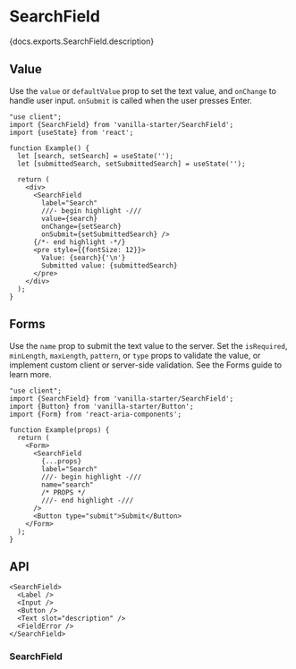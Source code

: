 


# SearchField

<PageDescription>{docs.exports.SearchField.description}</PageDescription>

<ExampleSwitcher>
  <VisualExample
    component={VanillaSearchField}
    docs={vanillaDocs.exports.SearchField}
    links={vanillaDocs.links}
    props={['label', 'description', 'isDisabled']}
    initialProps={{label: 'Search'}}
    type="vanilla"
    files={["starters/docs/src/SearchField.tsx", "starters/docs/src/SearchField.css"]} />
  <VisualExample
    component={TailwindSearchField}
    docs={vanillaDocs.exports.SearchField}
    links={vanillaDocs.links}
    props={['label', 'description', 'isDisabled']}
    initialProps={{label: 'Search'}}
    type="tailwind"
    files={["starters/tailwind/src/SearchField.tsx", "starters/tailwind/src/index.css"]} />
</ExampleSwitcher>

## Value

Use the `value` or `defaultValue` prop to set the text value, and `onChange` to handle user input. `onSubmit` is called when the user presses <Keyboard>Enter</Keyboard>.

```tsx render
"use client";
import {SearchField} from 'vanilla-starter/SearchField';
import {useState} from 'react';

function Example() {
  let [search, setSearch] = useState('');
  let [submittedSearch, setSubmittedSearch] = useState('');
  
  return (
    <div>
      <SearchField
        label="Search"
        ///- begin highlight -///
        value={search}
        onChange={setSearch}
        onSubmit={setSubmittedSearch} />
      {/*- end highlight -*/}
      <pre style={{fontSize: 12}}>
        Value: {search}{'\n'}
        Submitted value: {submittedSearch}
      </pre>
    </div>
  );
}
```

## Forms

Use the `name` prop to submit the text value to the server. Set the `isRequired`, `minLength`, `maxLength`, `pattern`, or `type` props to validate the value, or implement custom client or server-side validation. See the Forms guide to learn more.

```tsx render docs={docs.exports.SearchField} links={docs.links} props={['isRequired', 'type', 'pattern', 'minLength', 'maxLength']} initialProps={{isRequired: true}}
"use client";
import {SearchField} from 'vanilla-starter/SearchField';
import {Button} from 'vanilla-starter/Button';
import {Form} from 'react-aria-components';

function Example(props) {
  return (
    <Form>
      <SearchField
        {...props}
        label="Search"
        ///- begin highlight -///
        name="search"
        /* PROPS */
        ///- end highlight -///
      />
      <Button type="submit">Submit</Button>
    </Form>
  );
}
```

## API

<Anatomy />

```tsx links={{SearchField: '#searchfield', Button: 'Button.html'}}
<SearchField>
  <Label />
  <Input />
  <Button />
  <Text slot="description" />
  <FieldError />
</SearchField>
```

### SearchField

<PropTable component={docs.exports.SearchField} links={docs.links} />

<StateTable defaultClassName="react-aria-SearchField" properties={docs.exports.SearchFieldRenderProps.properties} />
